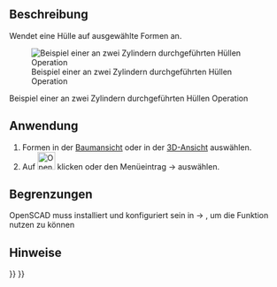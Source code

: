 <languages/>

{{Docnav/de
|[[OpenSCAD_MeshBoolean/de|Polygonnetz Boole]]
|[[OpenSCAD_Minkowski/de|Minkowski]]
|[[OpenSCAD_Workbench/de|OpenSCAD]]
|IconL=OpenSCAD_MeshBoolean.svg
|IconR=OpenSCAD_Minkowski.svg
|IconC=Workbench_OpenSCAD.svg
}}

{{GuiCommand/de
|Name=OpenSCAD Hull
|Name/de=OpenSCAD Hull
|MenuLocation=OpenSCAD → Perform Hull‏‎
|Workbenches=[[OpenSCAD_Workbench/de|OpenSCAD]]
}}

<span id="Description"></span>
==Beschreibung== 

Wendet eine Hülle auf ausgewählte Formen an.

[[Image:Hull_example.jpg|Beispiel einer an zwei Zylindern durchgeführten Hüllen Operation]]

Beispiel einer an zwei Zylindern durchgeführten Hüllen Operation

<span id="Usage"></span>
==Anwendung== 

# Formen in der [[Tree_view/de|Baumansicht]] oder in der [[3D_view/de|3D-Ansicht]] auswählen.
# Auf [[Image:OpenSCAD_Hull.svg|32px]] klicken oder den Menüeintrag {{KEY|OpenSCAD}} → {{KEY|[[Image:OpenSCAD_Hull.svg|32px]] Hülle}} auswählen.

<span id="Limitations"></span>
==Begrenzungen== 

OpenSCAD muss installiert und konfiguriert sein in {{KEY|Bearbeiten}}  → {{KEY|Einstellungen}}, um die Funktion nutzen zu können

<span id="Notes"></span>
==Hinweise==


{{Docnav/de
|[[OpenSCAD_MeshBoolean/de|Polygonnetz Boole]]
|[[OpenSCAD_Minkowski/de|Minkowski]]
|[[OpenSCAD_Workbench/de|OpenSCAD]]
|IconL=OpenSCAD_MeshBoolean.svg
|IconR=OpenSCAD_Minkowski.svg
|IconC=Workbench_OpenSCAD.svg
}}

{{OpenSCAD_Tools_navi{{#translation:}}}}
{{Userdocnavi{{#translation:}}}}